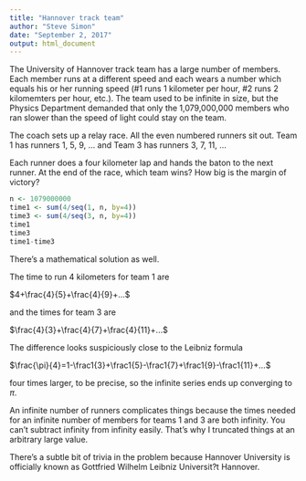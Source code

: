 ```yaml
---
title: "Hannover track team"
author: "Steve Simon"
date: "September 2, 2017"
output: html_document
---
```


The University of Hannover track team has a large number of members. Each member runs at a different speed and each wears a number which equals his or her running speed (#1 runs 1 kilometer per hour, #2 runs 2 kilomemters per hour, etc.). The team used to be infinite in size, but the Physics Department demanded that only the 1,079,000,000 members who ran slower than the speed of light could stay on the team.

The coach sets up a relay race. All the even numbered runners sit out. Team 1 has runners 1, 5, 9, ... and Team 3 has runners 3, 7, 11, ...

Each runner does a four kilometer lap and hands the baton to the next runner. At the end of the race, which team wins? How big is the margin of victory?

```r
n <- 1079000000
time1 <- sum(4/seq(1, n, by=4))
time3 <- sum(4/seq(3, n, by=4))
time1
time3
time1-time3
```

There's a mathematical solution as well.

The time to run 4 kilometers for team 1 are

$4+\frac{4}{5}+\frac{4}{9}+...$

and the times for team 3 are

$\frac{4}{3}+\frac{4}{7}+\frac{4}{11}+...$

The difference looks suspiciously close to the Leibniz formula

$\frac{\pi}{4}=1-\frac1{3}+\frac1{5}-\frac1{7}+\frac1{9}-\frac1{11}+...$

four times larger, to be precise, so the infinite series ends up converging to $\pi$.

An infinite number of runners complicates things because the times needed for an infinite number of members for teams 1 and 3 are both infinity. You can't subtract infinity from infinity easily. That's why I truncated things at an arbitrary large value.

There's a subtle bit of trivia in the problem because Hannover University is officially known as Gottfried Wilhelm Leibniz Universit?t Hannover.